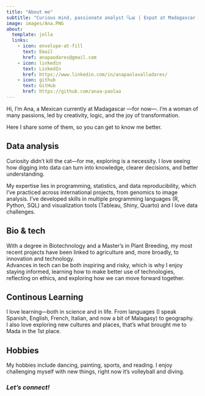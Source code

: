 ```yaml
---
title: "About me"
subtitle: "Curious mind, passionate analyst 🔍📊 | Expat at Madagascar 🇲🇬"
image: images/Ana.PNG
about:
  template: jolla
  links:
    - icon: envelope-at-fill
      text: Email
      href: anapaodares@gmail.com
    - icon: linkedin
      text: LinkedIn
      href: https://www.linkedin.com/in/anapaolavalladares/
    - icon: github
      text: GitHub
      href: https://github.com/anaa-paolaa
---
```


Hi, I’m Ana, a Mexican currently at Madagascar —for now—. I’m a woman of many passions, led by creativity, logic, and the joy of transformation.

Here I share some of them, so you can get to know me better.

::: panel-tabset
## **Data analysis**

Curiosity didn’t kill the cat—for me, exploring is a necessity. I love seeing how digging into data can turn into knowledge, clearer decisions, and better understanding.

My expertise lies in programming, statistics, and data reproducibility, which I’ve practiced across international projects, from genomics to image analysis. I’ve developed skills in multiple programming languages (R, Python, SQL) and visualization tools (Tableau, Shiny, Quarto) and I love data challenges.

## **Bio & tech**

With a degree in Biotechnology and a Master’s in Plant Breeding, my most recent projects have been linked to agriculture and, more broadly, to innovation and technology.\
Advances in tech can be both inspiring and risky, which is why I enjoy staying informed, learning how to make better use of technologies, reflecting on ethics, and exploring how we can move forward together.

## **Continous Learning**

I love learning—both in science and in life. From languages (I speak Spanish, English, French, Italian, and now a bit of Malagasy) to geography.\
I also love exploring new cultures and places, that's what brought me to Mada in the 1st place.

## **Hobbies**

My hobbies include dancing, painting, sports, and reading. I enjoy challenging myself with new things, right now it’s volleyball and diving.
:::

### ***Let's connect!***
